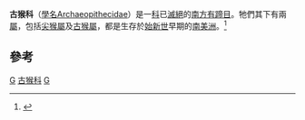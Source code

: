 {{Automatic taxobox
| taxon = Archaeopithecidae
| fossil_range = {{fossil range|48|40}}[[始新世|始新世]]
| image = 
| image_caption = 
| authority = [[佛羅倫天奴·阿米希諾|Ameghino]], 1897
| subdivision_ranks = [[屬|屬]]
| subdivision =
* †[[尖猴屬|尖猴屬]] ''Acropithecus''
* †[[古猴屬|古猴屬]] ''Archaeopithecus''
}}

'''古猴科'''（[[學名|學名]]Archaeopithecidae）是一[[科|科]]已[[滅絕|滅絕]]的[[南方有蹄目|南方有蹄目]]。牠們其下有兩[[屬|屬]]，包括[[尖猴屬|尖猴屬]]及[[古猴屬|古猴屬]]，都是生存於[[始新世|始新世]]早期的[[南美洲|南美洲]]。<ref name=McKennaBell1997>{{Cite book en|author=McKenna, Malcolm C., and Bell, Susan K.|year=1997|title=Classification of Mammals Above the Species Level|publisher=Columbia University Press|location=New York|pages=631 pp|id=ISBN 0-231-11013-8}}</ref>

==參考==
{{reflist}}
{{Taxonbar|from=Q776385}}

[[Category:型獸亞目|G]]
[[Category:古猴科|]]
[[Category:始新世哺乳類|G]]